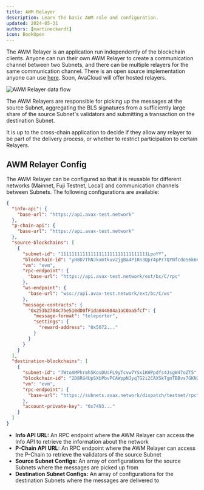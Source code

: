 ```yaml
---
title: AWM Relayer
description: Learn the basic AWM role and configuration.
updated: 2024-05-31
authors: [martineckardt]
icon: BookOpen
---
```


The AWM Relayer is an application run independently of the blockchain clients. Anyone can run their own AWM Relayer to create a communication channel between two Subnets, and there can be multiple relayers for the same communication channel. There is an open source implementation anyone can use [here](https://github.com/ava-labs/awm-relayer). Soon, AvaCloud will offer hosted relayers.

![AWM Relayer data flow](/course-images/teleporter/teleporter-source-destination-with-relayer.png)

The AWM Relayers are responsible for picking up the messages at the source Subnet, aggregating the BLS signatures from a sufficiently large share of the source Subnet's validators and submitting a transaction on the destination Subnet.

It is up to the cross-chain application to decide if they allow any relayer to be part of the delivery process, or whether to restrict participation to certain Relayers.

## AWM Relayer Config

The AWM Relayer can be configured so that it is reusable for different networks (Mainnet, Fuji Testnet, Local) and communication channels between Subnets. The following configurations are available:

```json title="https://github.com/ava-labs/awm-relayer/blob/main/sample-relayer-config.json"
{
  "info-api": {
    "base-url": "https://api.avax-test.network"
  },
  "p-chain-api": {
    "base-url": "https://api.avax-test.network"
  },
  "source-blockchains": [
    {
      "subnet-id": "11111111111111111111111111111111LpoYY",
      "blockchain-id": "yH8D7ThNJkxmtkuv2jgBa4P1Rn3Qpr4pPr7QYNfcdoS6k6HWp",
      "vm": "evm",
      "rpc-endpoint": {
        "base-url": "https://api.avax-test.network/ext/bc/C/rpc"
      },
      "ws-endpoint": {
        "base-url": "wss://api.avax-test.network/ext/bc/C/ws"
      },
      "message-contracts": {
        "0x253b2784c75e510dD0fF1da844684a1aC0aa5fcf": {
          "message-format": "teleporter",
          "settings": {
            "reward-address": "0x5072..."
          }
        }
      }
    }
  ],
  "destination-blockchains": [
    {
      "subnet-id": "7WtoAMPhrmh5KosDUsFL9yTcvw7YSxiKHPpdfs4JsgW47oZT5",
      "blockchain-id": "2D8RG4UpSXbPbvPCAWppNJyqTG2i2CAXSkTgmTBBvs7GKNZjsY",
      "vm": "evm",
      "rpc-endpoint": {
        "base-url": "https://subnets.avax.network/dispatch/testnet/rpc"
      },
      "account-private-key": "0x7493..."
    }
  ]
}
```

- **Info API URL:** An RPC endpoint where the AWM Relayer can access the Info API to retrieve the information about the network
- **P-Chain API URL:** An RPC endpoint where the AWM Relayer can access the P-Chain to retrieve the validators of the source Subnet
- **Source Subnet Configs:** An array of configurations for the source Subnets where the messages are picked up from
- **Destination Subnet Configs:** An array of configurations for the destination Subnets where the messages are delivered to